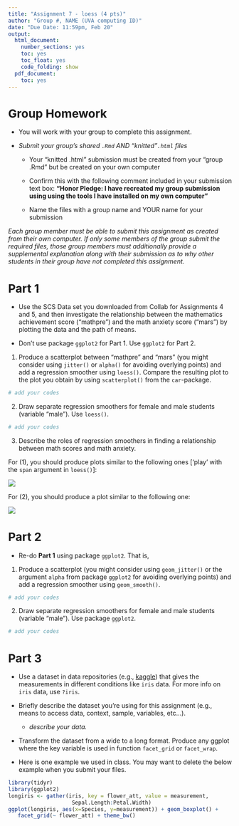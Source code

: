 ```yaml
---
title: "Assignment 7 - loess (4 pts)"
author: "Group #, NAME (UVA computing ID)"
date: "Due Date: 11:59pm, Feb 20"
output:
  html_document:
    number_sections: yes
    toc: yes
    toc_float: yes
    code_folding: show
  pdf_document:
    toc: yes
---
```


```{=html}
<style>
h1.title {
  font-size: 30px;
}
h1 {
  font-size: 26px;
}
h2 {
  font-size: 22px;
}
h3 { 
  font-size: 18px;
}

</style>
```

# Group Homework 

- You will work with your group to complete this assignment.

- *Submit your group's shared `.Rmd` AND "knitted"`.html` files*
    
    +  Your "knitted .html" submission must be created from your "group .Rmd" but be created on your own computer
    
    + Confirm this with the following comment included in your submission text box: **"Honor Pledge: I have recreated my group submission using using the tools I have installed on my own computer"**
    
    + Name the files with a group name and YOUR name for your submission

*Each group member must be able to submit this assignment as created from their own computer. If only some members of the group submit the required files, those group members must additionally provide a supplemental explanation along with their submission as to why other students in their group have not completed this assignment.*


# Part 1 

- Use the SCS Data set you downloaded from Collab for Assignments 4 and 5, and then investigate the relationship between the mathematics achievement score (“mathpre”) and the math anxiety score (“mars”) by plotting the data and the path of means. 

- Don't use package `ggplot2` for Part 1. Use `ggplot2` for Part 2.

(1) Produce a scatterplot between “mathpre” and “mars” (you might consider using `jitter()` or `alpha()` for avoiding overlying points) and add a regression smoother using `loess()`. Compare the resulting plot to the plot you obtain by using `scatterplot()` from the `car`-package.
 
```r
# add your codes
```


(2) Draw separate regression smoothers for female and male students (variable “male”). Use `loess()`.

```r
# add your codes
```


(3) Describe the roles of regression smoothers in finding a relationship between math scores and math anxiety. 



For (1), you should produce plots similar to the following ones [‘play’ with the `span` argument in `loess()`]: 

![](A7_Q1.png)

For (2), you should produce a plot similar to the following one:

![](A7_Q2.png)


# Part 2

- Re-do **Part 1** using package `ggplot2`. That is, 

(1) Produce a scatterplot (you might consider using `geom_jitter()` or the argument `alpha` from package `ggplot2` for avoiding overlying points) and add a regression smoother using `geom_smooth()`. 

```r
# add your codes
```

(2) Draw separate regression smoothers for female and male students (variable “male”). Use package `ggplot2`.

```r
# add your codes
```


# Part 3

- Use a dataset in data repositories (e.g., [kaggle](https://www.kaggle.com/datasets)) that gives the measurements in different conditions like `iris` data. For more info on `iris` data, use `?iris`.

- Briefly describe the dataset you're using for this assignment (e.g., means to access data, context, sample, variables, etc...).

   + *describe your data.*
   
- Transform the dataset from a wide to a long format. Produce any ggplot where the key variable is used in function `facet_grid` or `facet_wrap`.

- Here is one example we used in class. You may want to delete the below example when you submit your files.

```r
library(tidyr)
library(ggplot2)
longiris <- gather(iris, key = flower_att, value = measurement, 
                    Sepal.Length:Petal.Width)
ggplot(longiris, aes(x=Species, y=measurement)) + geom_boxplot() + 
   facet_grid(~ flower_att) + theme_bw()
```



